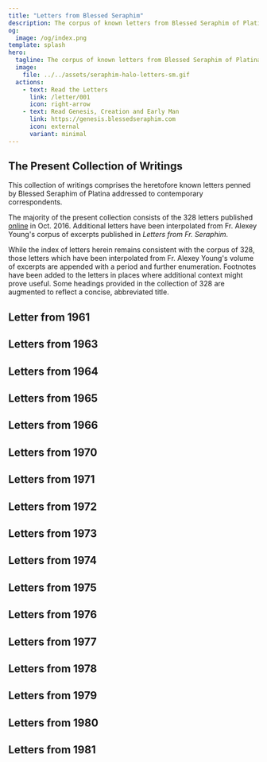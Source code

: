 ```yaml
---
title: "Letters from Blessed Seraphim"
description: The corpus of known letters from Blessed Seraphim of Platina to contemporary correspondents.
og:
  image: /og/index.png
template: splash
hero:
  tagline: The corpus of known letters from Blessed Seraphim of Platina to contemporary correspondents.
  image:
    file: ../../assets/seraphim-halo-letters-sm.gif
  actions:
    - text: Read the Letters
      link: /letter/001
      icon: right-arrow
    - text: Read Genesis, Creation and Early Man
      link: https://genesis.blessedseraphim.com
      icon: external
      variant: minimal
---
```



## The Present Collection of Writings

This collection of writings comprises the heretofore known letters penned by Blessed Seraphim of Platina addressed to contemporary correspondents.

The majority of the present collection consists of the 328 letters published [online](https://proza.ru/2016/10/04/1512) in Oct. 2016. Additional letters have been interpolated from Fr. Alexey Young's corpus of excerpts published in *Letters from Fr. Seraphim*.

While the index of letters herein remains consistent with the corpus of 328, those letters which have been interpolated from Fr. Alexey Young's volume of excerpts are appended with a period and further enumeration. Footnotes have been added to the letters in places where additional context might prove useful. Some headings provided in the collection of 328 are augmented to reflect a concise, abbreviated title.

## Letter from 1961

<CardGrid stagger>
  <Card title="Letter 001 - Quitting Academia" icon="open-book">
    <LinkCard href="/letter/001" title="The beginning of a journey, as Fr. Seraphim makes the decision to leave academia..." />
  </Card>
</CardGrid>

## Letters from 1963

<CardGrid stagger>
  <Card title="Letter 002 - Discovering Orthodoxy" icon="open-book">
    <LinkCard href="/letter/002" title="The first encounters with Orthodox Christianity and its profound impact..." />
  </Card>
  
  <Card title="Letter 003 - Early Spiritual Guides" icon="open-book">
    <LinkCard href="/letter/003" title="Meeting Vladika John, Vladika Sava, and discussions with Alison Engler..." />
  </Card>

  <Card title="Letter 004 - Orthodox Faith and Culture" icon="open-book">
    <LinkCard href="/letter/004" title="Exploring the Orthodox Faith, the lives of Saints, and the writings of Dostoyevsky..." />
  </Card>

  <Card title="Letter 005 - A New Beginning" icon="open-book">
    <LinkCard href="/letter/005" title="Proposing the establishment of an Orthodox bookstore to serve the faithful..." />
  </Card>

  <Card title="Letter 006 - Spiritual Reflections" icon="open-book">
    <LinkCard href="/letter/006" title="Thoughts on the Apocalypse, life after death, and meeting Gleb..." />
  </Card>

  <Card title="Letter 007 - Building the Foundation" icon="open-book">
    <LinkCard href="/letter/007" title="Plans for a brochure, the bookstore, and establishing a brotherhood..." />
  </Card>
</CardGrid>

## Letters from 1964

<CardGrid stagger>
  <Card title="Letter 008 - Early Ministry Challenges" icon="open-book">
    <LinkCard href="/letter/008" title="Youth group formation, wrestling with organizational distrust, and financial matters..." />
  </Card>

  <Card title="Letter 009 - Gospel and Store Ministry" icon="open-book">
    <LinkCard href="/letter/009" title="Balancing Gospel reading with the practical needs of the store by the cathedral..." />
  </Card>

  <Card title="Letter 010 - Business Operations" icon="open-book">
    <LinkCard href="/letter/010" title="Managing rent payments, establishing a kiosk, and acquiring new books..." />
  </Card>

  <Card title="Letter 011 - Shop and Ministry" icon="open-book">
    <LinkCard href="/letter/011" title="Finding freedom in service, preparing the shop, and an encounter with an atheist..." />
  </Card>

  <Card title="Letter 012 - Financial Struggles" icon="open-book">
    <LinkCard href="/letter/012" title="Seeking independence while dealing with ongoing financial challenges..." />
  </Card>

  <Card title="Letter 013 - Store Development" icon="open-book">
    <LinkCard href="/letter/013" title="Setting up banking, installing bookcases, and acquiring icons..." />
  </Card>

  <Card title="Letter 014 - Business Growth" icon="open-book">
    <LinkCard href="/letter/014" title="Managing finances, developing advertising strategies, and creating signage..." />
  </Card>

  <Card title="Letter 015 - Ministry Through Business" icon="open-book">
    <LinkCard href="/letter/015" title="Finding balance between bookstore business operations and spiritual ministry..." />
  </Card>

  <Card title="Letter 016 - Personnel Changes" icon="open-book">
    <LinkCard href="/letter/016" title="Dealing with Vladimir Tenkevitch's departure and organizing Jordanville orders..." />
  </Card>

  <Card title="Letter 017 - Bookstore Operations" icon="open-book">
    <LinkCard href="/letter/017" title="Managing the day-to-day operations of the Orthodox bookstore..." />
  </Card>

  <Card title="Letter 018 - Publishing Beginnings" icon="open-book">
    <LinkCard href="/letter/018" title="First experiences with printing on the new press..." />
  </Card>

  <Card title="Letter 019 - Growth and Supplies" icon="open-book">
    <LinkCard href="/letter/019" title="Managing printing operations, business matters, and receiving icons from Jordanville..." />
  </Card>

  <Card title="Letter 020 - Orthodox Word Origins" icon="open-book">
    <LinkCard href="/letter/020" title="Initial planning for The Orthodox Word publication while managing business..." />
  </Card>
</CardGrid>

## Letters from 1965

<CardGrid stagger>
  <Card title="Letter 021 - The Orthodox Word Challenges" icon="open-book">
    <LinkCard href="/letter/021" title="Writing for The Orthodox Word, experiencing spiritual warfare, and managing advertisements..." />
  </Card>

  <Card title="Letter 022 - Church and Society" icon="open-book">
    <LinkCard href="/letter/022" title="Addressing Communism, the work 'Against False Union', and receiving Vladika John's reply..." />
  </Card>

  <Card title="Letter 023 - Orthodox Unity" icon="open-book">
    <LinkCard href="/letter/023" title="Discussing St. Mark, the challenges of ecumenism, and working on translations..." />
  </Card>
</CardGrid>

## Letters from 1966

<CardGrid stagger>
  <Card title="Letter 024 - Publishing Ministry" icon="open-book">
    <LinkCard href="/letter/024" title="Details about printing operations for The Orthodox Word..." />
  </Card>

  <Card title="Letter 025 - Literary Developments" icon="open-book">
    <LinkCard href="/letter/025" title="Working with manuscripts, correspondence with Archimandrite Amvrossy and Dr. Petrochko..." />
  </Card>

  <Card title="Letter 026 - Shop Discussions" icon="open-book">
    <LinkCard href="/letter/026" title="Important conversations in the shop, particularly regarding Vladika John and The Orthodox Word..." />
  </Card>
</CardGrid>

## Letters from 1970

<CardGrid stagger>
  <Card title="Letter 027 - Autocephaly Concerns" icon="open-book">
    <LinkCard href="/letter/027" title="A father's plea against supporting autocephaly..." />
  </Card>

  <Card title="Letter 028 - Church in Alaska" icon="open-book">
    <LinkCard href="/letter/028" title="Discussing the Alaskan Church, Metropolia, and Blessed Herman..." />
  </Card>

  <Card title="Letter 029 - Icon Gratitude" icon="open-book">
    <LinkCard href="/letter/029" title="Expressing thanks for receiving the icon of St. Theodosius..." />
  </Card>

  <Card title="Letter 030 - Publishing and Church Life" icon="open-book">
    <LinkCard href="/letter/030" title="Updates on The Orthodox Word, living conditions, discussions of autocephaly and Schmemann..." />
  </Card>

  <Card title="Letter 031 - Year of Crisis" icon="open-book">
    <LinkCard href="/letter/031" title="Reflecting on a crisis year, matters concerning Metropolia, Spruce Island, and Blessed Herman..." />
  </Card>

  <Card title="Letter 032 - Orthodox Practice" icon="open-book">
    <LinkCard href="/letter/032" title="Discussions with Fr. Florovsky about Orthodox practice and autocephaly..." />
  </Card>

  <Card title="Letter 033 - Publishing Challenges" icon="open-book">
    <LinkCard href="/letter/033" title="Updates on The Orthodox Word printing, living conditions, and interactions with Meyendorff..." />
  </Card>

  <Card title="Letter 034 - Church Authority" icon="open-book">
    <LinkCard href="/letter/034" title="Addressing Meyendorff's positions, autocephaly issues, matters of conscience and responsibility..." />
  </Card>

  <Card title="Letter 035 - Synod Defense" icon="open-book">
    <LinkCard href="/letter/035" title="Expressing gratitude for critique of Meyendorff's attack on the Synod..." />
  </Card>

  <Card title="Letter 036 - Publishing Needs" icon="open-book">
    <LinkCard href="/letter/036" title="Request for financial assistance to acquire a linotype machine..." />
  </Card>

  <Card title="Letter 037 - Church Politics" icon="open-book">
    <LinkCard href="/letter/037" title="Discussing suspension and matters concerning Iakovos, Athenagoras, and Schmemann..." />
  </Card>

  <Card title="Letter 038 - Orthodox Teaching" icon="open-book">
    <LinkCard href="/letter/038" title="The Orthodox Word featuring Fr. M. Pomazansky's response to Schmemann..." />
  </Card>

  <Card title="Letter 039 - Spiritual Formation" icon="open-book">
    <LinkCard href="/letter/039" title="Guidance on spiritual practice and preparation for baptism..." />
  </Card>

  <Card title="Letter 040 - Jurisdictional Matters" icon="open-book">
    <LinkCard href="/letter/040" title="Examining the differences between the Synod and Metropolia..." />
  </Card>

  <Card title="Letter 041 - Church Leadership" icon="open-book">
    <LinkCard href="/letter/041" title="Addressing matters concerning Schmemann, Metropolia, Iakovos, and Florovsky..." />
  </Card>

  <Card title="Letter 042 - Cultural Exchange" icon="open-book">
    <LinkCard href="/letter/042" title="Discussion of Hindu texts, reconciliation with the Youngs, and the display at Ft. Ross..." />
  </Card>

  <Card title="Letter 043 - Pastoral Care" icon="open-book">
    <LinkCard href="/letter/043" title="Guidance on practice for children, confession, and dealing with Uniates..." />
  </Card>

  <Card title="Letter 044 - Convert Issues" icon="open-book">
    <LinkCard href="/letter/044" title="Addressing convert problems and matters concerning the Moscow Patriarchate..." />
  </Card>

  <Card title="Letter 045 - Theological Debates" icon="open-book">
    <LinkCard href="/letter/045" title="Updates on Schmemann, Meyendorff, and Fr. M's joining of the Synod..." />
  </Card>

  <Card title="Letter 046 - Financial Support" icon="open-book">
    <LinkCard href="/letter/046" title="Expressing gratitude for financial support, updates on M. Bain and Metropolia..." />
  </Card>

  <Card title="Letter 047 - Donation Thanks" icon="open-book">
    <LinkCard href="/letter/047" title="Gratitude for donation received from St. Tikhon's Society..." />
  </Card>

  <Card title="Letter 048 - Blessed Herman" icon="open-book">
    <LinkCard href="/letter/048" title="Updates on the canonization of Blessed Herman and living conditions..." />
  </Card>

  <Card title="Letter 049 - Church Services" icon="open-book">
    <LinkCard href="/letter/049" title="Details about the service to Blessed Herman, reflections on anarchy and Hitler..." />
  </Card>

  <Card title="Letter 050 - Historical Perspective" icon="open-book">
    <LinkCard href="/letter/050" title="Discussions about the Tsar, Soviets, and Meyendorff..." />
  </Card>
</CardGrid>

## Letters from 1971

<CardGrid stagger>
  <Card title="Letter 068 - Christmas Crisis" icon="open-book">
    <LinkCard href="/letter/068" title="Dealing with Christmas crisis with Vladika Anthony and the 'staretz game'..." />
  </Card>

  <Card title="Letter 069 - Monastic Life" icon="open-book">
    <LinkCard href="/letter/069" title="Reflections on tonsure, the Christmas crisis, and the need for independence..." />
  </Card>

  <Card title="Letter 070 - Prayer Rule" icon="open-book">
    <LinkCard href="/letter/070" title="Establishing basic rules for prayer and daily readings..." />
  </Card>

  <Card title="Letter 071 - Orthodox Spark" icon="open-book">
    <LinkCard href="/letter/071" title="Discussion of the spark of Orthodoxy and referral to Fr. Azkoul in St. Louis..." />
  </Card>

  <Card title="Letter 072 - Church Politics" icon="open-book">
    <LinkCard href="/letter/072" title="Protesting the treatment of Archimandrite Kyprian K..." />
  </Card>

  <Card title="Letter 073 - Spiritual Independence" icon="open-book">
    <LinkCard href="/letter/073" title="Thoughts on tonsure, spiritually illegitimate obedience, and The Orthodox Word..." />
  </Card>

  <Card title="Letter 074 - Authority Issues" icon="open-book">
    <LinkCard href="/letter/074" title="Addressing Vladika Anthony's Ukase, Vladika John's memory, and independence..." />
  </Card>

  <Card title="Letter 074.1 - Platina Invitation" icon="open-book">
    <LinkCard href="/letter/074-1" title="Invitation to stay at Platina, Fr. Alexey&apos;s name day commemorated..." />
  </Card>

  <Card title="Letter 075 - Monastery Location" icon="open-book">
    <LinkCard href="/letter/075" title="Dealing with Jordanville's recruitment attempts, decision to stay in Platina..." />
  </Card>

  <Card title="Letter 076 - Spiritual Crisis" icon="open-book">
    <LinkCard href="/letter/076" title="'I am in terrible state.' Reflecting on Vladika John's blessing..." />
  </Card>

  <Card title="Letter 077 - Authority and Obedience" icon="open-book">
    <LinkCard href="/letter/077" title="Thoughts on independence, mockery of authority, and true obedience..." />
  </Card>

  <Card title="Letter 078 - Historical Burdens" icon="open-book">
    <LinkCard href="/letter/078" title="Reflecting on Turkish & Communist Yokes, Sergianism..." />
  </Card>

  <Card title="Letter 079 - Publishing Work" icon="open-book">
    <LinkCard href="/letter/079" title="Updates on translations, The Orthodox Word, and Moscow Patriarchate..." />
  </Card>

  <Card title="Letter 080 - Saint's Name" icon="open-book">
    <LinkCard href="/letter/080" title="Clarifying the name of St. Herman, not St. Germain..." />
  </Card>

  <Card title="Letter 081 - Name Controversy" icon="open-book">
    <LinkCard href="/letter/081" title="Addressing the unnecessary controversy over St. Herman's name..." />
  </Card>

  <Card title="Letter 082 - Discreet Visit" icon="open-book">
    <LinkCard href="/letter/082" title="Permission to visit, with instruction not to inform Vladika Anthony..." />
  </Card>

  <Card title="Letter 083 - Technical Matters" icon="open-book">
    <LinkCard href="/letter/083" title="Updates on linotype, calendar issues, and Metropolia spirit in ROCOR..." />
  </Card>

  <Card title="Letter 084 - Episcopal Relations" icon="open-book">
    <LinkCard href="/letter/084" title="Situation between Vladika Nektary and Vladika Anthony, avoiding contact..." />
  </Card>

  <Card title="Letter 084.1 - Private Devotion" icon="open-book">
    <LinkCard href="/letter/084-1" title="Private devotion to uncanonized saints, monarchism and modern Russia..." />
  </Card>

  <Card title="Letter 085 - Church Services" icon="open-book">
    <LinkCard href="/letter/085" title="Services to saints, calendar, publication, plans..." />
  </Card>

  <Card title="Letter 086 - Peace Efforts" icon="open-book">
    <LinkCard href="/letter/086" title="Vladika Anthony&apos;s visit as peacemaker, ceasefire, Vladika Nektary..." />
  </Card>

  <Card title="Letter 087 - Community Life" icon="open-book">
    <LinkCard href="/letter/087" title="Fr. Neketas&apos; visit, Mrs. Harvey, living conditions..." />
  </Card>

  <Card title="Letter 088 - Organizational Structure" icon="open-book">
    <LinkCard href="/letter/088" title="Monastery vs. church organization. Cover letter to..." />
  </Card>

  <Card title="Letter 089 - Monastic Rules" icon="open-book">
    <LinkCard href="/letter/089" title="Rules for their monastic community if he comes..." />
  </Card>

  <Card title="Letter 090 - Seminary Life" icon="open-book">
    <LinkCard href="/letter/090" title="Finish seminary, try to find inspiration at Jordanville..." />
  </Card>

  <Card title="Letter 091 - Publication Work" icon="open-book">
    <LinkCard href="/letter/091" title="Arkady ms., publications, 90% physical labor..." />
  </Card>

  <Card title="Letter 092 - Monastic Trial" icon="open-book">
    <LinkCard href="/letter/092" title="6 month trial, debts, monasticism &amp; world don&apos;t mix..." />
  </Card>

  <Card title="Letter 093 - Writing Ministry" icon="open-book">
    <LinkCard href="/letter/093" title="Alexey Young Writing articles, Vladika John, Lives of Saints..." />
  </Card>

  <Card title="Letter 094 - Seminary Advice" icon="open-book">
    <LinkCard href="/letter/094" title="Stay in seminary..." />
  </Card>

  <Card title="Letter 095 - Organizational Views" icon="open-book">
    <LinkCard href="/letter/095" title="Fr. Theodoritos&apos; visit, organizational view..." />
  </Card>

  <Card title="Letter 096 - Publication Plans" icon="open-book">
    <LinkCard href="/letter/096" title="Nikodemos, publish-personality, American Orthodoxy..." />
  </Card>

  <Card title="Letter 097 - Orthodox Vision" icon="open-book">
    <LinkCard href="/letter/097" title="Idea of Orthodox America, traditional bishops..." />
  </Card>

  <Card title="Letter 097.1 - Construction Needs" icon="open-book">
    <LinkCard href="/letter/097-1" title="Request for construction supplies, fair weather in Platina..." />
  </Card>

  <Card title="Letter 097.2 - Mission Work" icon="open-book">
    <LinkCard href="/letter/097-2" title="Unofficial missionary efforts, nascent publication Nikodemos, spiritual struggle..." />
  </Card>

  <Card title="Letter 097.3 - Publication Progress" icon="open-book">
    <LinkCard href="/letter/097-3" title="First issue of Nikodemus, Vladika Anthony&apos;s blessing, a foot of snow..." />
  </Card>
</CardGrid>

## Letters from 1972

<CardGrid stagger>
  <Card title="Letter 097.4 - Publication Plans" icon="open-book">
    <LinkCard href="/letter/097-4" title="Discussions about new publication and St. Herman Calendar..." />
  </Card>

  <Card title="Letter 097.5 - Editorial Planning" icon="open-book">
    <LinkCard href="/letter/097-5" title="New publication discussed, series on pre-schism England planned..." />
  </Card>

  <Card title="Letter 097.6 - Monastic Literature" icon="open-book">
    <LinkCard href="/letter/097-6" title="Optina Monastery publication, discussing the staretical falsity of the literary Zossima..." />
  </Card>

  <Card title="Letter 098 - Orthodox America" icon="open-book">
    <LinkCard href="/letter/098" title="Idea of Orthodox America, traditional bishops..." />
  </Card>

  <Card title="Letter 098.1 - Publication Progress" icon="open-book">
    <LinkCard href="/letter/098-1" title="Publication of Nikodemus No. 2, article on Blessed Feofil, examplars of Holy Foolery..." />
  </Card>

  <Card title="Letter 098.2 - Diocesan Updates" icon="open-book">
    <LinkCard href="/letter/098-2" title="New issue of Nikodemos, Vladika John's diocesan bulletin, a warm spring..." />
  </Card>

  <Card title="Letter 099 - Royal History" icon="open-book">
    <LinkCard href="/letter/099" title="Royal Martyrs, lead type, weather..." />
  </Card>

  <Card title="Letter 100 - Church Relations" icon="open-book">
    <LinkCard href="/letter/100" title='Cut off from ecclesiastical world, "Blessed" as title...' />
  </Card>

  <Card title="Letter 101 - Technical Issues" icon="open-book">
    <LinkCard href="/letter/101" title="Catacomb documents, truck broke..." />
  </Card>

  <Card title="Letter 102 - Spiritual Movements" icon="open-book">
    <LinkCard href="/letter/102" title="True Vine, Vladika Vitaly, charismatics, feeling & inspiration..." />
  </Card>

  <Card title="Letter 102.1 - Publication Review" icon="open-book">
    <LinkCard href="/letter/102-1" title="Nikodemos no. 3, film review, visit from Vladika Nektary..." />
  </Card>

  <Card title="Letter 103 - Theological Independence" icon="open-book">
    <LinkCard href="/letter/103" title="Dogma of Redemption, True Vine, independence..." />
  </Card>

  <Card title="Letter 104 - Editorial Control" icon="open-book">
    <LinkCard href="/letter/104" title="No. 4, don't let Fr. Neketas take over..." />
  </Card>

  <Card title="Letter 105 - Church Politics" icon="open-book">
    <LinkCard href="/letter/105" title="Veneration of Vladika John squashed, fighting Orthodoxy..." />
  </Card>

  <Card title="Letter 106 - Cultural Heritage" icon="open-book">
    <LinkCard href="/letter/106" title="Celtic cause, millenium, calendar, Jordanville tragedy..." />
  </Card>

  <Card title="Letter 107 - Episcopal Relations" icon="open-book">
    <LinkCard href="/letter/107" title="Vladika Anthony's attitude on Vladika John, pilgrims..." />
  </Card>

  <Card title="Letter 108 - Spiritual Revival" icon="open-book">
    <LinkCard href="/letter/108" title="Spark of fervor, charismatics, Western Saints..." />
  </Card>

  <Card title="Letter 109 - Theological Discourse" icon="open-book">
    <LinkCard href="/letter/109" title="Shroud, evolution, Lev Puhalo, freedom to speak..." />
  </Card>

  <Card title="Letter 110 - Monastic Guidance" icon="open-book">
    <LinkCard href="/letter/110" title="Guidance towards monasticism, Unseen Warfare..." />
  </Card>
</CardGrid>

## Letters from 1973

<CardGrid stagger>
  <Card title="Letter 111 - Travel Plans" icon="open-book">
    <LinkCard href="/letter/111" title="Sent back tickets to get one for Fr. Seraphim, lessons in obedience..." />
  </Card>

  <Card title="Letter 112 - Evolution Discussions" icon="open-book">
    <LinkCard href="/letter/112" title="Evolution, planning meeting in Seattle with Fr. Panteleimon..." />
  </Card>

  <Card title="Letter 113 - Publication Revival" icon="open-book">
    <LinkCard href="/letter/113" title="Updates on Vladika Nektary and plans to secretly revive Good Tidings..." />
  </Card>

  <Card title="Letter 114 - Confessional Practices" icon="open-book">
    <LinkCard href="/letter/114" title="Comparing Greek & Russian confession practices, invitation to visit..." />
  </Card>

  <Card title="Letter 115 - Episcopal Loss" icon="open-book">
    <LinkCard href="/letter/115" title="Repose of Vladika Savva, Vladika John Chronicle, feeling orphaned..." />
  </Card>

  <Card title="Letter 116 - Publication Review" icon="open-book">
    <LinkCard href="/letter/116" title="Concerns about Shroud article, need for additional research..." />
  </Card>

  <Card title="Letter 117 - Scientific Discourse" icon="open-book">
    <LinkCard href="/letter/117" title="Fr. Panteleimon's rejection of Shroud, science, and matters of conscience..." />
  </Card>

  <Card title="Letter 118 - Church Character" icon="open-book">
    <LinkCard href="/letter/118" title="Vladika John's crudeness, Church not being mere habit, Vladika Savva..." />
  </Card>

  <Card title="Letter 119 - Sacred Relics" icon="open-book">
    <LinkCard href="/letter/119" title="Vladika John relics from Vladika Savva, Life of Blessed Paisius..." />
  </Card>

  <Card title="Letter 120 - Evolution Debate" icon="open-book">
    <LinkCard href="/letter/120" title="Defense of Alexey Young's article on evolution..." />
  </Card>

  <Card title="Letter 121 - Orthodox Thought" icon="open-book">
    <LinkCard href="/letter/121" title="Evolution as a rival thought pattern to Orthodox understanding..." />
  </Card>

  <Card title="Letter 122 - Publication Control" icon="open-book">
    <LinkCard href="/letter/122" title="Concerns about Lev Puhalo printing Dogma..." />
  </Card>

  <Card title="Letter 123 - Editorial Judgment" icon="open-book">
    <LinkCard href="/letter/123" title="Reflecting on Alexey Young's Shroud article publication..." />
  </Card>

  <Card title="Letter 124 - Publication Discretion" icon="open-book">
    <LinkCard href="/letter/124" title="Regrets about Shroud mailing, advice to avoid current arguments..." />
  </Card>

  <Card title="Letter 125 - Church Politics" icon="open-book">
    <LinkCard href="/letter/125" title="Fr. Panteleimon's clique, evolution, Shroud, and independent labors..." />
  </Card>

  <Card title="Letter 126 - Convert Care" icon="open-book">
    <LinkCard href="/letter/126" title="Guidance and inspiration for converts versus strict approach..." />
  </Card>

  <Card title="Letter 127 - Pastoral Balance" icon="open-book">
    <LinkCard href="/letter/127" title="Supporting converts and theologians, encouragement to face threats..." />
  </Card>

  <Card title="Letter 128 - Pastoral Comfort" icon="open-book">
    <LinkCard href="/letter/128" title="Offering comfort after Maggie's death, enduring suffering..." />
  </Card>

  <Card title="Letter 129 - Jurisdictional Tensions" icon="open-book">
    <LinkCard href="/letter/129" title="Addressing discord between Greek and Russian sides within ROCOR..." />
  </Card>

  <Card title="Letter 130 - Convert Issues" icon="open-book">
    <LinkCard href="/letter/130" title="Greeks taking over converts, concerns about Dogma and Latinism..." />
  </Card>

  <Card title="Letter 131 - Editorial Balance" icon="open-book">
    <LinkCard href="/letter/131" title="Discussing humanism, philosophy, and polemics in The Orthodox Word..." />
  </Card>

  <Card title="Letter 132 - Theological Matters" icon="open-book">
    <LinkCard href="/letter/132" title="Fr. Ephraim, Shroud, evolution, and the necessity of suffering..." />
  </Card>

  <Card title="Letter 133 - Seminary Affairs" icon="open-book">
    <LinkCard href="/letter/133" title="V. Anderson/seminary matters, Boston open letter regarding Alexey..." />
  </Card>

  <Card title="Letter 134 - English Orthodoxy" icon="open-book">
    <LinkCard href="/letter/134" title="Avoiding debate, Fr. Ephraim's impact on English-speaking Orthodoxy..." />
  </Card>

  <Card title="Letter 135 - Convert Treatment" icon="open-book">
    <LinkCard href="/letter/135" title="Boston & Seattle vs. Vladika John's approach to converts, ODT..." />
  </Card>

  <Card title="Letter 136 - Peaceful Approach" icon="open-book">
    <LinkCard href="/letter/136" title="Avoiding conflicts over evolution & Shroud, recent Fathers..." />
  </Card>

  <Card title="Letter 137 - Contemporary Issues" icon="open-book">
    <LinkCard href="/letter/137" title="Soviet prisons, Kalomiros' reply, ODT matters..." />
  </Card>

  <Card title="Letter 138 - Spiritual Heart" icon="open-book">
    <LinkCard href="/letter/138" title="Warning against soulless calculation, emphasizing heart over mind..." />
  </Card>

  <Card title="Letter 139 - Theological Revival" icon="open-book">
    <LinkCard href="/letter/139" title="Fr. Ephraim's third letter, patristic revival, academic theology..." />
  </Card>

  <Card title="Letter 140 - Publication Rights" icon="open-book">
    <LinkCard href="/letter/140" title="Seeking Kontzevitch's permission for Acquisition printing..." />
  </Card>

  <Card title="Letter 141 - Community Growth" icon="open-book">
    <LinkCard href="/letter/141" title="Finding place for Nina Seco & Barbara McCarthy..." />
  </Card>

  <Card title="Letter 142 - Research Notes" icon="open-book">
    <LinkCard href="/letter/142" title="Compiling science & patristic notes for evolution book..." />
  </Card>
</CardGrid>

## Letters from 1974

<CardGrid stagger>
  <Card title="Letter 143 - Community Studies" icon="open-book">
    <LinkCard href="/letter/143" title="Community, evolution, Genesis, Apocalypse translation..." />
  </Card>

  <Card title="Letter 144 - Evolution Study" icon="open-book">
    <LinkCard href="/letter/144" title="Concerning Evolution..." />
  </Card>

  <Card title="Letter 145 - Theological Research" icon="open-book">
    <LinkCard href="/letter/145" title="Teilhard, more evolution notes..." />
  </Card>

  <Card title="Letter 146 - Community Peace" icon="open-book">
    <LinkCard href="/letter/146" title="Endure, peacemaking between Alexey and Boston..." />
  </Card>

  <Card title="Letter 147 - Evolution Discussion" icon="open-book">
    <LinkCard href="/letter/147" title="Fragment of letter on Fr. Panteleimon and evolution..." />
  </Card>

  <Card title="Letter 148 - Theological Analysis" icon="open-book">
    <LinkCard href="/letter/148" title="Kalomiros&apos; 40-page letter, weak patristics &amp; theology..." />
  </Card>

  <Card title="Letter 149 - Patristic Study" icon="open-book">
    <LinkCard href="/letter/149" title="Patristic research on evolution to come..." />
  </Card>

  <Card title="Letter 150 - Evolution Debate" icon="open-book">
    <LinkCard href="/letter/150" title="Reply to Kalomiros&apos; &quot;stupid evolutionism&quot;..." />
  </Card>

  <Card title="Letter 151 - Evolution Response" icon="open-book">
    <LinkCard href="/letter/151" title="Reply to evolution letter..." />
  </Card>

  <Card title="Letter 152 - Scientific Approach" icon="open-book">
    <LinkCard href="/letter/152" title="Scientific approach, Christian evolutionism chapter..." />
  </Card>

  <Card title="Letter 153 - Spiritual Focus" icon="open-book">
    <LinkCard href="/letter/153" title="Avoid world and church world, spiritual zeal..." />
  </Card>

  <Card title="Letter 154 - Pastoral Guidance" icon="open-book">
    <LinkCard href="/letter/154" title="Normal American seeker, prayer rule moderation..." />
  </Card>

  <Card title="Letter 155 - Research Progress" icon="open-book">
    <LinkCard href="/letter/155" title="Same seeker, evolution research, right tone..." />
  </Card>

  <Card title="Letter 156 - Letter Request" icon="open-book">
    <LinkCard href="/letter/156" title="Asking for reply to his letter..." />
  </Card>

  <Card title="Letter 157 - Educational Advice" icon="open-book">
    <LinkCard href="/letter/157" title="Spiritual counsel, get college degree first..." />
  </Card>

  <Card title="Letter 158 - Church Crisis" icon="open-book">
    <LinkCard href="/letter/158" title="Taking church for granted, clergy crisis in San Francisco..." />
  </Card>

  <Card title="Letter 159 - Orthodox Thought" icon="open-book">
    <LinkCard href="/letter/159" title="Khomiakov, Optina, Western influence, Kireyevsky..." />
  </Card>

  <Card title="Letter 160 - Monastic Life" icon="open-book">
    <LinkCard href="/letter/160" title="Carnal warfare, novices, trip to San Francisco..." />
  </Card>

  <Card title="Letter 161 - Convert Issues" icon="open-book">
    <LinkCard href="/letter/161" title="Self-deception, crazy converts, sinning..." />
  </Card>

  <Card title="Letter 162 - Personal Trials" icon="open-book">
    <LinkCard href="/letter/162" title="Luke Walmsley&apos;s trials..." />
  </Card>

  <Card title="Letter 163 - Evolution Writing" icon="open-book">
    <LinkCard href="/letter/163" title="Christian evolutionism chapter &amp; patristic section..." />
  </Card>

  <Card title="Letter 164 - Pastoral Advice" icon="open-book">
    <LinkCard href="/letter/164" title="Don&apos;t try to help Maria Kraft, Boston temptation..." />
  </Card>

  <Card title="Letter 165 - Research Progress" icon="open-book">
    <LinkCard href="/letter/165" title="Christian evolutionism &amp; patristic section..." />
  </Card>

  <Card title="Letter 166 - Church Affairs" icon="open-book">
    <LinkCard href="/letter/166" title="Elder, Sobor, translations, Paul Bartlett..." />
  </Card>
</CardGrid>

## Letters from 1975

<CardGrid stagger>
  <Card title="Letter 167 - Theological Studies" icon="open-book">
    <LinkCard href="/letter/167" title="Kalomiros, John Kraft, Kireyevsky, creationism..." />
  </Card>

  <Card title="Letter 168 - Pastoral Balance" icon="open-book">
    <LinkCard href="/letter/168" title="Daniel Olsen: correct without commitment, Kireyevsky..." />
  </Card>

  <Card title="Letter 169 - Personal Matters" icon="open-book">
    <LinkCard href="/letter/169" title="John Kraft, his mother&apos;s trying to get rid of him..." />
  </Card>

  <Card title="Letter 170 - Church Leadership" icon="open-book">
    <LinkCard href="/letter/170" title="Sobor, Solzhenitsyn, pastors keep savor of Orthodoxy..." />
  </Card>

  <Card title="Letter 171 - Orthodox Thought" icon="open-book">
    <LinkCard href="/letter/171" title="Bulgakov, Solzhenitsyn, Paris Orthodoxy..." />
  </Card>

  <Card title="Letter 172 - Church Organization" icon="open-book">
    <LinkCard href="/letter/172" title="Kireyevsky, Sergianism, organization..." />
  </Card>

  <Card title="Letter 173 - Monastic Life" icon="open-book">
    <LinkCard href="/letter/173" title="Monastery as reward, raising her boys = salvation..." />
  </Card>

  <Card title="Letter 174 - Pastoral Guidance" icon="open-book">
    <LinkCard href="/letter/174" title="Birth control, sexuality, John Kraft&apos;s education..." />
  </Card>

  <Card title="Letter 175 - Lenten Guidance" icon="open-book">
    <LinkCard href="/letter/175" title="News and pastoral guidance, Lenten reading..." />
  </Card>

  <Card title="Letter 176 - Church Affairs" icon="open-book">
    <LinkCard href="/letter/176" title="Solzhenitsyn, Sobor, Metropolia non-communion..." />
  </Card>

  <Card title="Letter 177 - Church Politics" icon="open-book">
    <LinkCard href="/letter/177" title="Fr. Panteleimon&apos;s rebuke of Metropolitan Philaret, group pride..." />
  </Card>

  <Card title="Letter 178 - Convert Issues" icon="open-book">
    <LinkCard href="/letter/178" title="Evolution book, weak converts, Christopher Amerling..." />
  </Card>

  <Card title="Letter 179 - Community Life" icon="open-book">
    <LinkCard href="/letter/179" title="New Valaam Academy, community, NT, ORF..." />
  </Card>

  <Card title="Letter 180 - Episcopal Relations" icon="open-book">
    <LinkCard href="/letter/180" title="Fr. Panteleimon cut off Vladika Averky for serving with Bishop Petros..." />
  </Card>

  <Card title="Letter 181 - Community Advice" icon="open-book">
    <LinkCard href="/letter/181" title="Advice: Leaving community means spiritual trouble..." />
  </Card>

  <Card title="Letter 182 - Convert Relations" icon="open-book">
    <LinkCard href="/letter/182" title="Barbara McCarthy, NT, Ingrams, Fr. Panteleimon&apos;s hold on converts..." />
  </Card>

  <Card title="Letter 183 - Orthodox Philosophy" icon="open-book">
    <LinkCard href="/letter/183" title="Soloviev, Berdyaev, Kireyevsky, Florensky, Bulgakov..." />
  </Card>

  <Card title="Letter 184 - Orthodox Teaching" icon="open-book">
    <LinkCard href="/letter/184" title="Fr. Panteleimon as only Orthodox teacher, Vladika Vitaly, &quot;feel&quot; of Orthodoxy..." />
  </Card>

  <Card title="Letter 185 - Western Saints" icon="open-book">
    <LinkCard href="/letter/185" title="Veneration of Western Saints, list of possible ones..." />
  </Card>

  <Card title="Letter 186 - Calendar Issues" icon="open-book">
    <LinkCard href="/letter/186" title="St. Callistus, calendar..." />
  </Card>

  <Card title="Letter 187 - Church Relations" icon="open-book">
    <LinkCard href="/letter/187" title="Fr. Panteleimon &quot;mess&quot;, Hudanish/Old Believer visit..." />
  </Card>

  <Card title="Letter 188 - Orthodox Tradition" icon="open-book">
    <LinkCard href="/letter/188" title="Blessed Augustine, Saints, Latin influence, Fr. Panteleimon&apos;s party-line..." />
  </Card>

  <Card title="Letter 189 - Community Challenges" icon="open-book">
    <LinkCard href="/letter/189" title="Despondency, college boys, sect, Vladika Averky..." />
  </Card>

  <Card title="Letter 190 - Church Politics" icon="open-book">
    <LinkCard href="/letter/190" title="Fr. Panteleimon&apos;s anything permissible, don&apos;t fight, politics..." />
  </Card>

  <Card title="Letter 191 - Convert Issues" icon="open-book">
    <LinkCard href="/letter/191" title="Fr. Panteleimon, converts, coming schism, attack on Blessed Augustine..." />
  </Card>

  <Card title="Letter 192 - Convert Syndrome" icon="open-book">
    <LinkCard href="/letter/192" title="Convert syndrome, oily letters, politics, don&apos;t quit..." />
  </Card>

  <Card title="Letter 193 - Spiritual Life" icon="open-book">
    <LinkCard href="/letter/193" title="Fr. Panteleimon and spiritual fakery, Fr. Dudko, Vladika Averky..." />
  </Card>

  <Card title="Letter 194 - Orthodox Thought" icon="open-book">
    <LinkCard href="/letter/194" title="Bulgakov and Florensky by Schmemann, Vladika John..." />
  </Card>

  <Card title="Letter 195 - Community Issues" icon="open-book">
    <LinkCard href="/letter/195" title="Laurence Campbell, old maidism, Old Believers, Nina/Fr. Panteleimon..." />
  </Card>

  <Card title="Letter 196 - Visit Plans" icon="open-book">
    <LinkCard href="/letter/196" title="Coming to visit..." />
  </Card>

  <Card title="Letter 197 - Orthodox Zeal" icon="open-book">
    <LinkCard href="/letter/197" title="True zealots, British Saints, Fr. Panteleimon&apos;s &quot;expert&quot; tone..." />
  </Card>

  <Card title="Letter 198 - Personal Trust" icon="open-book">
    <LinkCard href="/letter/198" title="Thomas, trust, coming visit..." />
  </Card>

  <Card title="Letter 199 - Spiritual Practice" icon="open-book">
    <LinkCard href="/letter/199" title="Fasting, confession, Holy Communion, suffering..." />
  </Card>

  <Card title="Letter 200 - Monastic Life" icon="open-book">
    <LinkCard href="/letter/200" title="Novitiate, seminary, narrow path..." />
  </Card>

  <Card title="Letter 201 - Church Life" icon="open-book">
    <LinkCard href="/letter/201" title="Fr. Dudko, priesthood, Life of St. Gregory of Tours..." />
  </Card>

  <Card title="Letter 202 - Convert Issues" icon="open-book">
    <LinkCard href="/letter/202" title="Fr. P&apos;s crazy convert knowing better, objectivity..." />
  </Card>

  <Card title="Letter 203 - Community Life" icon="open-book">
    <LinkCard href="/letter/203" title="Isolation and aloofness, Orth, world for yourself..." />
  </Card>

  <Card title="Letter 204 - Publication Matters" icon="open-book">
    <LinkCard href="/letter/204" title="Hudanish, categorized for Vladika Averky OW, Vladika John..." />
  </Card>
</CardGrid>

## Letters from 1976

<CardGrid stagger>
  <Card title="Letter 205 - Community Life" icon="open-book">
    <LinkCard href="/letter/205" title="Sederholm, tiny groups vs. parishes, Laurence goes..." />
  </Card>

  <Card title="Letter 206 - Convert Issues" icon="open-book">
    <LinkCard href="/letter/206" title="Prelest, fancy, convert opinions, Laurance and Hudansh..." />
  </Card>

  <Card title="Letter 207 - Church Relations" icon="open-book">
    <LinkCard href="/letter/207" title="Fr. Panteleimon / Bishop Petros, community, Fathers cut off by party..." />
  </Card>

  <Card title="Letter 208 - Baptismal Practice" icon="open-book">
    <LinkCard href="/letter/208" title="Rebaptism of converts, economy, psych, insecurity..." />
  </Card>

  <Card title="Letter 209 - Evolution Debate" icon="open-book">
    <LinkCard href="/letter/209" title="Eugene Zavarin, evolution as faith, naturalism..." />
  </Card>

  <Card title="Letter 210 - Scientific Discourse" icon="open-book">
    <LinkCard href="/letter/210" title="Tone, degrees in science, Haekel&apos;s theory, Western influence..." />
  </Card>

  <Card title="Letter 211 - Academic Progress" icon="open-book">
    <LinkCard href="/letter/211" title="ORF, BPV, NV Acad, grads, 5th century Gaul, St. Gregory of Tours..." />
  </Card>

  <Card title="Letter 212 - Patristic Studies" icon="open-book">
    <LinkCard href="/letter/212" title='Blessed Augustine vs. Patristic "experts", love & piety...' />
  </Card>

  <Card title="Letter 213 - Community News" icon="open-book">
    <LinkCard href="/letter/213" title="Nina Seco Getting priest for Etna, busy-busy, Vladika Averky died..." />
  </Card>

  <Card title="Letter 214 - Convert Syndrome" icon="open-book">
    <LinkCard href="/letter/214" title="Nina&apos;s convert syndrome, discouraged by Vladika Averky&apos;s death..." />
  </Card>

  <Card title="Letter 215 - Community Changes" icon="open-book">
    <LinkCard href="/letter/215" title="Laurence gone, Vladika Averky&apos;s death, heavier burden..." />
  </Card>

  <Card title="Letter 216 - Baptismal Zeal" icon="open-book">
    <LinkCard href="/letter/216" title="Rebaptism, zeal not according to knowledge, Fr. Panteleimon fashion..." />
  </Card>

  <Card title="Letter 217 - Church Division" icon="open-book">
    <LinkCard href="/letter/217" title="Boston letter/party, lost savor of Orthodoxy, rebaptisms..." />
  </Card>

  <Card title="Letter 218 - Church Politics" icon="open-book">
    <LinkCard href="/letter/218" title="Matthewites, Auxentios, zealotry, ecumenism..." />
  </Card>

  <Card title="Letter 219 - Spiritual Trials" icon="open-book">
    <LinkCard href="/letter/219" title="Tests & struggles ahead, feel and love for Orthodoxy..." />
  </Card>

  <Card title="Letter 220 - Orthodox Spirit" icon="open-book">
    <LinkCard href="/letter/220" title="Right wing, helped create a monster, fragrance of Orthodoxy..." />
  </Card>

  <Card title="Letter 221 - Spiritual State" icon="open-book">
    <LinkCard href="/letter/221" title="Judging one&apos;s spiritual state, stay at Jordanville, sum. help..." />
  </Card>

  <Card title="Letter 222 - Future Concerns" icon="open-book">
    <LinkCard href="/letter/222" title="Dark clouds ahead, asylum at Platina..." />
  </Card>

  <Card title="Letter 223 - Spiritual Struggle" icon="open-book">
    <LinkCard href="/letter/223" title="Fleshly sins, humility, darkening atmosphere..." />
  </Card>

  <Card title="Letter 224 - Personal Counsel" icon="open-book">
    <LinkCard href="/letter/224" title="Loophole in your heart, letter to Andrew Bond..." />
  </Card>

  <Card title="Letter 225 - Saints Study" icon="open-book">
    <LinkCard href="/letter/225" title="Jura Mountains, Gallic Saints, Russian book on Vladika John..." />
  </Card>

  <Card title="Letter 226 - Western Orthodoxy" icon="open-book">
    <LinkCard href="/letter/226" title="Veneration of Western Saints, rebaptisms, zealots..." />
  </Card>

  <Card title="Letter 227 - Church Unity" icon="open-book">
    <LinkCard href="/letter/227" title="Synod not breaking communion, inward freedom..." />
  </Card>

  <Card title="Letter 228 - Reconciliation" icon="open-book">
    <LinkCard href="/letter/228" title="Reconcile to his bishop and priests, no fighting, respect..." />
  </Card>

  <Card title="Letter 229 - Orthodox Path" icon="open-book">
    <LinkCard href="/letter/229" title="Threats left & right, ROCOR on royal path, Vladika John..." />
  </Card>

  <Card title="Letter 230 - Moderate Stand" icon="open-book">
    <LinkCard href="/letter/230" title="Andrew Bond, moderate stand for true Orthodoxy, rebaptisms..." />
  </Card>

  <Card title="Letter 231 - Trust Bishops" icon="open-book">
    <LinkCard href="/letter/231" title="Written in blood, trust bishops, correctness disease..." />
  </Card>

  <Card title="Letter 232 - Peace Making" icon="open-book">
    <LinkCard href="/letter/232" title='Peace, no "extra hands", borrowing Macarios S...' />
  </Card>

  <Card title="Letter 233 - Publication Issues" icon="open-book">
    <LinkCard href="/letter/233" title="Fr. Panteleimon's censorship, Fr. Dudko, Barbara McCarthy there..." />
  </Card>

  <Card title="Letter 234 - Communion Status" icon="open-book">
    <LinkCard href="/letter/234" title="No formal declarations on breaking communion..." />
  </Card>

  <Card title="Letter 235 - Spiritual Reading" icon="open-book">
    <LinkCard href="/letter/235" title="No startsi, spiritual reading..." />
  </Card>

  <Card title="Letter 236 - Authority Issues" icon="open-book">
    <LinkCard href="/letter/236" title="Boston authority, psychological diocese of Fr. Panteleimon..." />
  </Card>

  <Card title="Letter 237 - Monastic Life" icon="open-book">
    <LinkCard href="/letter/237" title="Baptism, monasticism, obedience, come..." />
  </Card>

  <Card title="Letter 238 - Deep Disagreement" icon="open-book">
    <LinkCard href="/letter/238" title="Not offended, disagreement deep, aloof fr. details..." />
  </Card>

  <Card title="Letter 239 - Academy Graduates" icon="open-book">
    <LinkCard href="/letter/239" title="Suffer, commitment, NV Academy grads off path..." />
  </Card>

  <Card title="Letter 240 - Western Saints" icon="open-book">
    <LinkCard href="/letter/240" title="Western Saints, Blessed Augustine, Vita Patrum..." />
  </Card>

  <Card title="Letter 241 - Greek Relations" icon="open-book">
    <LinkCard href="/letter/241" title='Greeks in camp, narrow, "right," double standard...' />
  </Card>

  <Card title="Letter 242 - Community Visitors" icon="open-book">
    <LinkCard href="/letter/242" title="Visitors, Mary Mansur, S. Kourdakov generation..." />
  </Card>
</CardGrid>

## Letters from 1977

<CardGrid stagger>
  <Card title="Letter 243 - Church Unity" icon="open-book">
    <LinkCard href="/letter/243" title="Ordinations, St. Kyprian, disunity, moderation..." />
  </Card>

  <Card title="Letter 244 - Spiritual Preparation" icon="open-book">
    <LinkCard href="/letter/244" title="NVA tapes, preparation for Holy Communion, San Francisco..." />
  </Card>

  <Card title="Letter 245 - Ordination Journey" icon="open-book">
    <LinkCard href="/letter/245" title="Ordination, weight of cross, pull to heaven pilgrims..." />
  </Card>

  <Card title="Letter 246 - Calendar Saints" icon="open-book">
    <LinkCard href="/letter/246" title="Saints & holy men in Calendar, bishops&apos; authority..." />
  </Card>

  <Card title="Letter 247 - Theological Discourse" icon="open-book">
    <LinkCard href="/letter/247" title="Evolution, philosophy, Kalomiros, theology, Axioms..." />
  </Card>

  <Card title="Letter 248 - Creation Studies" icon="open-book">
    <LinkCard href="/letter/248" title="Evolution, age of earth, mystery of creation..." />
  </Card>

  <Card title="Letter 249 - Creation Mystery" icon="open-book">
    <LinkCard href="/letter/249" title="Evolution, age of earth, mystery of creation..." />
  </Card>
</CardGrid>

## Letters from 1978

<CardGrid stagger>
  <Card title="Letter 250 - Church Relations" icon="open-book">
    <LinkCard href="/letter/250" title="Boston influence in English, restored to communion..." />
  </Card>

  <Card title="Letter 251 - Publication Plans" icon="open-book">
    <LinkCard href="/letter/251" title="Proposed publications of Lives of Saints, ODT..." />
  </Card>

  <Card title="Letter 252 - Community Changes" icon="open-book">
    <LinkCard href="/letter/252" title="Fr. Panteleimon influence subsiding, calculation, keep working..." />
  </Card>

  <Card title="Letter 253 - Church Politics" icon="open-book">
    <LinkCard href="/letter/253" title="OS schism, Moscow Patr., jurisdictions, strictness..." />
  </Card>

  <Card title="Letter 254 - Political Struggles" icon="open-book">
    <LinkCard href="/letter/254" title="Suffering from politics, catacomb existence..." />
  </Card>

  <Card title="Letter 255 - Church Balance" icon="open-book">
    <LinkCard href="/letter/255" title="ROCOR reaction to fanaticism, moderation..." />
  </Card>

  <Card title="Letter 256 - Theological Tone" icon="open-book">
    <LinkCard href="/letter/256" title="Lev Puhalo unbalanced opinions, superior tone, BPV..." />
  </Card>
</CardGrid>

## Letters from 1979

<CardGrid stagger>
  <Card title="Letter 257 - Pastoral Reception" icon="open-book">
    <LinkCard href="/letter/257" title="Receiving Fr. Donald into RCA, married a widow..." />
  </Card>

  <Card title="Letter 258 - Publication Disputes" icon="open-book">
    <LinkCard href="/letter/258" title="Lev Puhalo&apos;s attack on SAD arts, in OW, V. Averky..." />
  </Card>

  <Card title="Letter 259 - Church Status" icon="open-book">
    <LinkCard href="/letter/259" title="May join RCA as layman, not priest, keep publishing..." />
  </Card>

  <Card title="Letter 260 - Orthodox Journey" icon="open-book">
    <LinkCard href="/letter/260" title="Step backward to Orthodox Christianity, see Fr. Ives DuBois..." />
  </Card>

  <Card title="Letter 261 - Church Relations" icon="open-book">
    <LinkCard href="/letter/261" title="OCA & RCA intercommunion, baptism, marriage..." />
  </Card>

  <Card title="Letter 262 - Church Politics" icon="open-book">
    <LinkCard href="/letter/262" title="Timothy & Anna, Moscow Patriarchate, OCA ecumenism/modernism..." />
  </Card>

  <Card title="Letter 263 - Spiritual Warfare" icon="open-book">
    <LinkCard href="/letter/263" title="Demoniac fornication, dream attacks, joining RCA..." />
  </Card>

  <Card title="Letter 264 - Orthodox Tradition" icon="open-book">
    <LinkCard href="/letter/264" title="Baptism, believing heart, contact living tradition of Orthodoxy..." />
  </Card>

  <Card title="Letter 265 - Community Work" icon="open-book">
    <LinkCard href="/letter/265" title="Avoid test for bishop, God&apos;s work here, pilgrimages..." />
  </Card>

  <Card title="Letter 266 - Theological Disputes" icon="open-book">
    <LinkCard href="/letter/266" title="Lev Puhalo to speak against tollhouses, disrespects Orthodoxy..." />
  </Card>

  <Card title="Letter 267 - Church Issues" icon="open-book">
    <LinkCard href="/letter/267" title="Shroud, Party Headquarters, life after death/Puhalo..." />
  </Card>

  <Card title="Letter 268 - Monastic Life" icon="open-book">
    <LinkCard href="/letter/268" title="Monasticism/repentance, finish college, suffering..." />
  </Card>

  <Card title="Letter 269 - Correspondence" icon="open-book">
    <LinkCard href="/letter/269" title="Fr. Herman in Greece with four letters from others, writing only on Sundays..." />
  </Card>

  <Card title="Letter 270 - Spiritual State" icon="open-book">
    <LinkCard href="/letter/270" title="Fr. Chrysostomos, sobriety, no longer expect much..." />
  </Card>

  <Card title="Letter 271 - Church Leadership" icon="open-book">
    <LinkCard href="/letter/271" title="Vladika Vitaly, cold pretentious, not take seriously..." />
  </Card>

  <Card title="Letter 272 - Parish Life" icon="open-book">
    <LinkCard href="/letter/272" title="Choir singing, basic humility, Etna style of parish..." />
  </Card>

  <Card title="Letter 273 - Theological Debates" icon="open-book">
    <LinkCard href="/letter/273" title="Puhalo contra tollhouses, Blessed Augustine, sad, no debate, SAD..." />
  </Card>

  <Card title="Letter 274 - Orthodox Heart" icon="open-book">
    <LinkCard href="/letter/274" title="Give up reacting to Fr. Panteleimon, Orthodoxy, of head not heart..." />
  </Card>

  <Card title="Letter 275 - Salvific Suffering" icon="open-book">
    <LinkCard href="/letter/275" title="Sympathy for sufferings = for salvation; Akakios..." />
  </Card>

  <Card title="Letter 276 - Orthodox Attitude" icon="open-book">
    <LinkCard href="/letter/276" title="Positive attitude, not reaction; suffering Orthodoxy..." />
  </Card>

  <Card title="Letter 277 - Open Letter" icon="open-book">
    <LinkCard href="/letter/277" title="Open letter, spiritual fakery, infallibility, Vladika Andrew..." />
  </Card>

  <Card title="Letter 278 - Church Relations" icon="open-book">
    <LinkCard href="/letter/278" title="Disfavor with Boston, J.Van Deerlin, Dudko inspiration..." />
  </Card>

  <Card title="Letter 279 - Party Politics" icon="open-book">
    <LinkCard href="/letter/279" title="Party attack: SAD, Brotherhood, Jordanville, Russian v. Greeks..." />
  </Card>

  <Card title="Letter 280 - Church History" icon="open-book">
    <LinkCard href="/letter/280" title="History of Fr. P. and Fr. N., politics vs. Russian theology..." />
  </Card>

  <Card title="Letter 281 - Church Discourse" icon="open-book">
    <LinkCard href="/letter/281" title="Fr. Dudko, Boston line, Jordanville talk, duller speaker..." />
  </Card>
</CardGrid>

## Letters from 1980

<CardGrid stagger>
  <Card title="Letter 282 - Jurisdictional Changes" icon="open-book">
    <LinkCard href="/letter/282" title="Fr. John Lewis changing jurisdictions..." />
  </Card>

  <Card title="Letter 283 - Spiritual Leadership" icon="open-book">
    <LinkCard href="/letter/283" title="Failed as spiritual father, not Christian or caring, pride..." />
  </Card>

  <Card title="Letter 284 - Community Support" icon="open-book">
    <LinkCard href="/letter/284" title="Gleb & Welfare Dept, want him to stay, not uproot..." />
  </Card>

  <Card title="Letter 285 - Publication Attacks" icon="open-book">
    <LinkCard href="/letter/285" title="More SAD attacks, no Seattle conference, cry of anguish..." />
  </Card>

  <Card title="Letter 286 - Theological Debates" icon="open-book">
    <LinkCard href="/letter/286" title="SAD attacks, no Seattle conf., tollhouse not dogma..." />
  </Card>

  <Card title="Letter 287 - Church Controversies" icon="open-book">
    <LinkCard href="/letter/287" title="Puhalo scandal, Dudko, Fr. N&apos;s conference, heart in Orthodoxy..." />
  </Card>

  <Card title="Letter 288 - Orthodox Heart" icon="open-book">
    <LinkCard href="/letter/288" title="Puhalo scandal, Dudko, Fr. N&apos;s conference, heart in Orthodoxy..." />
  </Card>

  <Card title="Letter 289 - Fr. Dudko" icon="open-book">
    <LinkCard href="/letter/289" title="Open letter from Fr. Herman on Fr. Dudko..." />
  </Card>

  <Card title="Letter 290 - Gospel Message" icon="open-book">
    <LinkCard href="/letter/290" title="Dudko & positive Gospel, suffering, PA 1981 conference..." />
  </Card>

  <Card title="Letter 291 - Church Relations" icon="open-book">
    <LinkCard href="/letter/291" title="Fr. Hilarion&apos;s letter, black list, attitude of Fr. N., schism..." />
  </Card>

  <Card title="Letter 292 - Synodal Actions" icon="open-book">
    <LinkCard href="/letter/292" title="Puhalo censored by Synod, tone, Dudko&apos;s speech..." />
  </Card>

  <Card title="Letter 293 - True Orthodoxy" icon="open-book">
    <LinkCard href="/letter/293" title="Search for true Orthodoxy, Santa Cruz Russ, conference..." />
  </Card>

  <Card title="Letter 294 - Church History" icon="open-book">
    <LinkCard href="/letter/294" title="Catacomb Church, Dudko, Blessed Augustine v. Fr. N, definitions..." />
  </Card>

  <Card title="Letter 295 - Moscow Relations" icon="open-book">
    <LinkCard href="/letter/295" title="Moscow, Dudko not joining Catacomb Church, heart..." />
  </Card>

  <Card title="Letter 296 - Conference Decline" icon="open-book">
    <LinkCard href="/letter/296" title="Declines PA conference, no prayer for suffering Russians..." />
  </Card>

  <Card title="Letter 297 - Greek Relations" icon="open-book">
    <LinkCard href="/letter/297" title="Deep distrust of Greeks, no public prayer, sad, schism..." />
  </Card>

  <Card title="Letter 298 - Interfaith Issues" icon="open-book">
    <LinkCard href="/letter/298" title="Non-Orthodox Christians, Dudko, interfaith marriage..." />
  </Card>

  <Card title="Letter 299 - Conference Plans" icon="open-book">
    <LinkCard href="/letter/299" title="No reply to Puhalo & Fr. N., Kalomiros at PA conference..." />
  </Card>

  <Card title="Letter 300 - Western Captivity" icon="open-book">
    <LinkCard href="/letter/300" title="SAD Appendix, West, captivity, Kalomiros&apos; schism..." />
  </Card>

  <Card title="Letter 301 - Appendix Issues" icon="open-book">
    <LinkCard href="/letter/301" title="SAD Appendix, West, captivity, Kalomiros&apos; schism..." />
  </Card>

  <Card title="Letter 302 - Angelic Teachings" icon="open-book">
    <LinkCard href="/letter/302" title="SAD, Bp.Ignatius & Bp.Theophan on angels..." />
  </Card>

  <Card title="Letter 303 - Life After Death" icon="open-book">
    <LinkCard href="/letter/303" title="Synod on life after death, Puhalo, no public debate..." />
  </Card>
</CardGrid>

## Letters from 1981

<CardGrid stagger>
  <Card title="Letter 304 - Publication Defense" icon="open-book">
    <LinkCard href="/letter/304" title="Attacks by Seattle/Boston on SAD, Moscow and grace..." />
  </Card>

  <Card title="Letter 305 - Personal Growth" icon="open-book">
    <LinkCard href="/letter/305" title="Kicked us out, supercorrect, work on yourself..." />
  </Card>

  <Card title="Letter 306 - Jurisdictional Issues" icon="open-book">
    <LinkCard href="/letter/306" title="Jurisdictions, grace, can&apos;t change OCA, UCSC talk..." />
  </Card>

  <Card title="Letter 307 - Educational Work" icon="open-book">
    <LinkCard href="/letter/307" title="Genesis course, Orthodox America, evolution book..." />
  </Card>

  <Card title="Letter 308 - Spiritual Reflection" icon="open-book">
    <LinkCard href="/letter/308" title="Spiritual looking in mirror, Fr. P, monasticism..." />
  </Card>

  <Card title="Letter 309 - Orthodox Humility" icon="open-book">
    <LinkCard href="/letter/309" title="Can&apos;t advise his manuscript, humbly confess Orthodoxy..." />
  </Card>

  <Card title="Letter 310 - Church Authority" icon="open-book">
    <LinkCard href="/letter/310" title="Blessed Augustine, correctness, distrust of Orthodox bishops..." />
  </Card>

  <Card title="Letter 311 - Orthodox Word" icon="open-book">
    <LinkCard href="/letter/311" title="The Orthodox Word 96 Tavrion, Metropolitan Philaret, Moscow and grace..." />
  </Card>

  <Card title="Letter 312 - Pilgrimage Plans" icon="open-book">
    <LinkCard href="/letter/312" title="Visit St. Herman Pilgrimage, seminary Basil Voytan, Tavrion..." />
  </Card>

  <Card title="Letter 313 - Community Division" icon="open-book">
    <LinkCard href="/letter/313" title="The Orthodox Word 96, silent majority v. Boston sect, 200 at Pilgrimage..." />
  </Card>

  <Card title="Letter 314 - Pilgrimage Success" icon="open-book">
    <LinkCard href="/letter/314" title="Party at PA conference, Tavrion, Pilgrimage success..." />
  </Card>

  <Card title="Letter 315 - Publication Rights" icon="open-book">
    <LinkCard href="/letter/315" title="Forbid to publish his correspondence with Kalomiros..." />
  </Card>

  <Card title="Letter 316 - Greek Relations" icon="open-book">
    <LinkCard href="/letter/316" title="Greeks dry of Christian love: humble themselves..." />
  </Card>

  <Card title="Letter 317 - Boston Schism" icon="open-book">
    <LinkCard href="/letter/317" title="Henning Boston schism too deep for personal forgiveness..." />
  </Card>

  <Card title="Letter 318 - Publication Focus" icon="open-book">
    <LinkCard href="/letter/318" title="The Orthodox Word not controversial, Boston became pressure group..." />
  </Card>

  <Card title="Letter 319 - Seminary Classes" icon="open-book">
    <LinkCard href="/letter/319" title="Basil Voytan&apos;s seminary classes at Platina..." />
  </Card>

  <Card title="Letter 320 - Church Situation" icon="open-book">
    <LinkCard href="/letter/320" title="The Orthodox Word 96, non-finality of Russian Church situation/grace..." />
  </Card>

  <Card title="Letter 321 - Orthodox Reality" icon="open-book">
    <LinkCard href="/letter/321" title="Puhalo gone, Moscow, Alice in Wonderland Orthodoxy..." />
  </Card>

  <Card title="Letter 322 - Russian Church Future" icon="open-book">
    <LinkCard href="/letter/322" title="Wait for free Russia, reading into Synod Decision..." />
  </Card>

  <Card title="Letter 323 - Spiritual Guidance" icon="open-book">
    <LinkCard href="/letter/323" title="Letter to a Young Spiritual Seeker..." />
  </Card>

  <Card title="Letter 324 - Monastic Life" icon="open-book">
    <LinkCard href="/letter/324" title="Nina Berchier unfit for marriage, failed monastic..." />
  </Card>

  <Card title="Letter 325 - Seminary Life" icon="open-book">
    <LinkCard href="/letter/325" title="Seminary training, living conditions at Platina..." />
  </Card>

  <Card title="Letter 326 - Student Planning" icon="open-book">
    <LinkCard href="/letter/326" title="John Kraft's seminary & summer plans, floaters..." />
  </Card>

  <Card title="Letter 327 - Future Preparation" icon="open-book">
    <LinkCard href="/letter/327" title="Preparing for seminary and future..." />
  </Card>

  <Card title="Letter 328 - Postmortem report" icon="open-book">
    <LinkCard href="/letter/328" title="From Dr. William H. deVlaming on Fr. Seraphim's death..." />
  </Card>
</CardGrid>